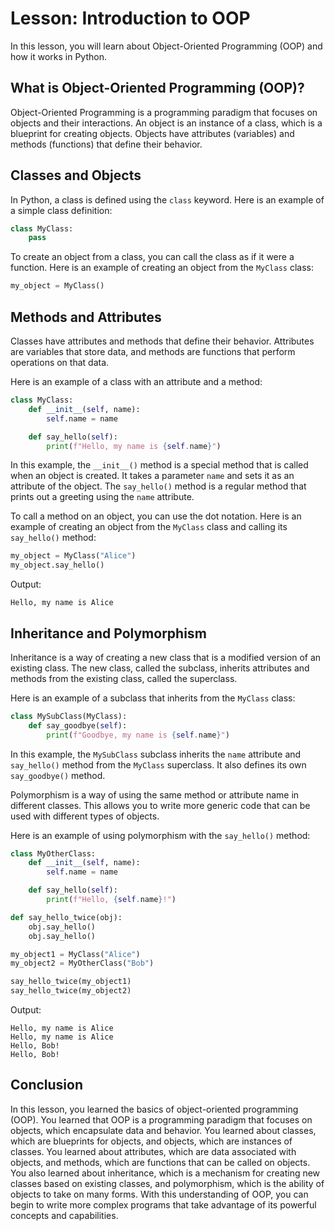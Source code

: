 # Lesson: Introduction to OOP

In this lesson, you will learn about Object-Oriented Programming (OOP) and how it works in Python.

## What is Object-Oriented Programming (OOP)?

Object-Oriented Programming is a programming paradigm that focuses on objects and their interactions. An object is an instance of a class, which is a blueprint for creating objects. Objects have attributes (variables) and methods (functions) that define their behavior.

## Classes and Objects

In Python, a class is defined using the `class` keyword. Here is an example of a simple class definition:

```python
class MyClass:
    pass
```

To create an object from a class, you can call the class as if it were a function. Here is an example of creating an object from the `MyClass` class:

```python
my_object = MyClass()
```

## Methods and Attributes

Classes have attributes and methods that define their behavior. Attributes are variables that store data, and methods are functions that perform operations on that data.

Here is an example of a class with an attribute and a method:

```python
class MyClass:
    def __init__(self, name):
        self.name = name

    def say_hello(self):
        print(f"Hello, my name is {self.name}")
```

In this example, the `__init__()` method is a special method that is called when an object is created. It takes a parameter `name` and sets it as an attribute of the object. The `say_hello()` method is a regular method that prints out a greeting using the `name` attribute.

To call a method on an object, you can use the dot notation. Here is an example of creating an object from the `MyClass` class and calling its `say_hello()` method:

```python
my_object = MyClass("Alice")
my_object.say_hello()
```

Output:

```
Hello, my name is Alice
```

## Inheritance and Polymorphism

Inheritance is a way of creating a new class that is a modified version of an existing class. The new class, called the subclass, inherits attributes and methods from the existing class, called the superclass.

Here is an example of a subclass that inherits from the `MyClass` class:

```python
class MySubClass(MyClass):
    def say_goodbye(self):
        print(f"Goodbye, my name is {self.name}")
```

In this example, the `MySubClass` subclass inherits the `name` attribute and `say_hello()` method from the `MyClass` superclass. It also defines its own `say_goodbye()` method.

Polymorphism is a way of using the same method or attribute name in different classes. This allows you to write more generic code that can be used with different types of objects.

Here is an example of using polymorphism with the `say_hello()` method:

```python
class MyOtherClass:
    def __init__(self, name):
        self.name = name

    def say_hello(self):
        print(f"Hello, {self.name}!")

def say_hello_twice(obj):
    obj.say_hello()
    obj.say_hello()

my_object1 = MyClass("Alice")
my_object2 = MyOtherClass("Bob")

say_hello_twice(my_object1)
say_hello_twice(my_object2)
```

Output:

```
Hello, my name is Alice
Hello, my name is Alice
Hello, Bob!
Hello, Bob!
```

## Conclusion

In this lesson, you learned the basics of object-oriented programming (OOP). You learned that OOP is a programming paradigm that focuses on objects, which encapsulate data and behavior. You learned about classes, which are blueprints for objects, and objects, which are instances of classes. You learned about attributes, which are data associated with objects, and methods, which are functions that can be called on objects. You also learned about inheritance, which is a mechanism for creating new classes based on existing classes, and polymorphism, which is the ability of objects to take on many forms. With this understanding of OOP, you can begin to write more complex programs that take advantage of its powerful concepts and capabilities.
